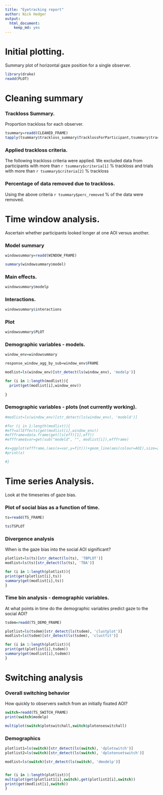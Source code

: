 ```yaml
---
title: "Eyetracking report"
author: Nick Hedger
output: 
  html_document: 
    keep_md: yes
---
```


# Initial plotting.

Summary plot of horizontal gaze position for a single observer.

```r
library(drake)
readd(PLOT)
```

# Cleaning summary

### Trackloss Summary.

Proportion trackloss for each observer.


```r
tsummary=readd(CLEANED_FRAME)
tapply(tsummary$trackloss_summary$TracklossForParticipant,tsummary$trackloss_summary$ps,mean)
```


### Applied trackloss criteria.

The following trackloss criteria were applied. We excluded data from participants with more than `r tsummary$criteria[1]` % trackloss and trials with more than `r tsummary$criteria[2]` % trackloss


### Percentage of data removed due to trackloss.

Using the above criteria `r tsummary$perc_removed` % of the data were removed.


# Time window analysis.

Ascertain whether participants looked longer at one AOI versus another.

### Model summary
```r
windowsummary=readd(WINDOW_FRAME)

summary(windowsummary$model)
```

### Main effects.
```r
windowsummary$modelp
```

### Interactions.

```r
windowsummary$interactions
```

### Plot

```r
windowsummary$PLOT
```


### Demographic variables - models.


```r
window_env=windowsummary

response_window_agg_by_sub=window_env$FRAME

modlist=ls(window_env)[str_detect(ls(window_env), 'modelp')]

for (i in 1:length(modlist)){
  print(get(modlist[i],window_env))
  
}

```


### Demographic variables - plots (not currently working).

```r

#modlist=ls(window_env)[str_detect(ls(window_env), 'modeld')]

#for (i in 1:length(modlist)){
#eff=allEffects(get(modlist[i],window_env))
#effframe=data.frame(get(ls(eff)[1],eff))
#effframe$var=get(sub("modeld", "", modlist[i]),effframe)

#x=ggplot(effframe,(aes(x=var,y=fit)))+geom_line(aes(colour=AOI),size=2)+facet_grid(.~sc)+geom_errorbar(aes(ymin=lower,ymax=upper,colour=AOI),size=1,width=3)+ scale_colour_manual(values = c("springgreen3","steelblue2"))+ scale_fill_manual(values = c("springgreen3","steelblue2"))+theme_classic()+ylab("Gaze Proportion")+theme(legend.position = "top")+xlab(sub("modeld", "", modlist[i]))
#print(x)

#}
```


# Time series Analysis.

Look at the timeseries of gaze bias.


### Plot of social bias as a function of time.

```r
ts=readd(TS_FRAME)

ts$TSPLOT

```


### Divergence analysis

When is the gaze bias into the social AOI significant?

```r
plotlist=ls(ts)[str_detect(ls(ts), 'TBPLOT')]
modlist=ls(ts)[str_detect(ls(ts), 'TBA')]

for (i in 1:length(plotlist)){
print(get(plotlist[i],ts))
summary(get(modlist[i],ts))
}

```


### Time bin analysis - demographic variables.

At what points in time do the demographic variables predict gaze to the social AOI?

```r
tsdem=readd(TS_DEMO_FRAME)

plotlist=ls(tsdem)[str_detect(ls(tsdem), 'clustplot')]
modlist=ls(tsdem)[str_detect(ls(tsdem), 'clustfit')]

for (i in 1:length(plotlist)){
print(get(plotlist[i],tsdem))
summary(get(modlist[i],tsdem))
}

```


# Switching analysis

### Overall switching behavior

How quickly to observers switch from an initially fixated AOI?

```r
switch=readd(TS_SWITCH_FRAME)
print(switch$modelp)

multiplot(switch$plotswitchall,switch$plotonseswitchall)

```


### Demographics


```r
plotlist1=ls(switch)[str_detect(ls(switch), 'dplotswitch')]
plotlist2=ls(switch)[str_detect(ls(switch), 'dplotonsetswitch')]

modlist=ls(switch)[str_detect(ls(switch), 'dmodelp')]


for (i in 1:length(plotlist)){ 
multiplot(get(plotlist1[i],switch),get(plotlist2[i],switch))
print(get(modlist[i],switch))
}

```
